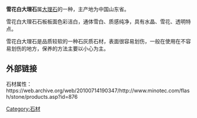 {{expand|time=2015-04-24T12:01:18+00:00}}
{{unreferenced|time=2015-04-24T12:01:18+00:00}}
'''雪花白大理石'''属[[大理石|大理石]]的一种，主产地为中国山东省。

雪花白大理石石板板面色彩洁白，通体雪白、质感纯净，具有水晶、雪花、透明特点。

雪花白大理石是品质较软的一种石灰质石材，表面很容易划伤，一般在使用在不容易划伤的地方，保养的方法主要以小心为主。

==外部链接==
石材属性：https://web.archive.org/web/20100714190347/http://www.minotec.com/flash/stone/products.asp?id=876

[[Category:石材|Category:石材]]